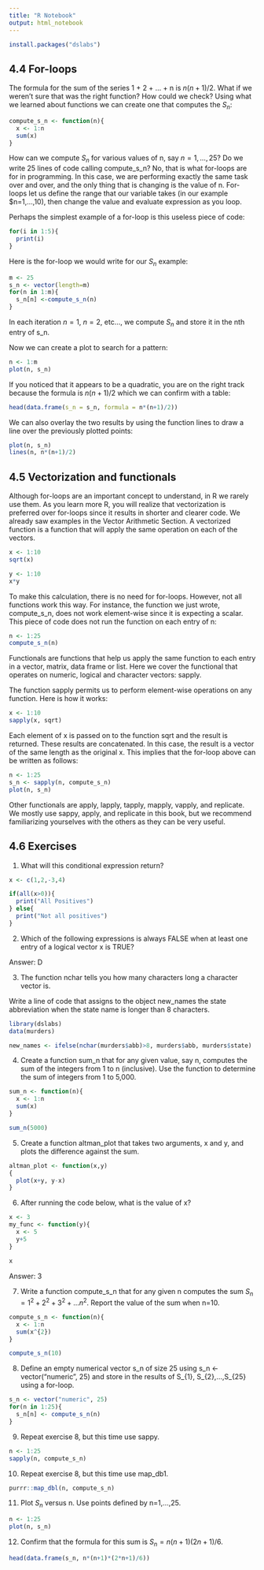 ```yaml
---
title: "R Notebook"
output: html_notebook
---
```

```r
install.packages("dslabs")
```



## 4.4 For-loops

The formula for the sum of the series 1 + 2 + ... + n is $n(n+1)/2$. What if we weren't sure that was the right function? How could we check? Using what we learned about functions we can create one that computes the $S_{n}$:

```r
compute_s_n <- function(n){
  x <- 1:n
  sum(x)
}
```

How can we compute $S_{n}$ for various values of n, say $n=1,...,25$? Do we write 25 lines of code calling compute_s_n? No, that is what for-loops are for in programming. In this case, we are performing exactly the same task over and over, and the only thing that is changing is the value of n. For-loops let us define the range that our variable takes (in our example $n=1,...,10), then change the value and evaluate expression as you loop.

Perhaps the simplest example of a for-loop is this useless piece of code:

```r
for(i in 1:5){
  print(i)
}
```

Here is the for-loop we would write for our $S_{n}$ example:

```r
m <- 25
s_n <- vector(length=m)
for(n in 1:m){
  s_n[n] <-compute_s_n(n)
}
```

In each iteration $n=1$, $n=2$, etc..., we compute $S_{n}$ and store it in the nth entry of s_n.

Now we can create a plot to search for a pattern:

```r
n <- 1:m
plot(n, s_n)
```

If you noticed that it appears to be a quadratic, you are on the right track because the formula is $n(n+1)/2$ which we can confirm with a table:

```r
head(data.frame(s_n = s_n, formula = n*(n+1)/2))
```

We can also overlay the two results by using the function lines to draw a line over the previously plotted points:

```r
plot(n, s_n)
lines(n, n*(n+1)/2)
```

## 4.5 Vectorization and functionals

Although for-loops are an important concept to understand, in R we rarely use them. As you learn more R, you will realize that vectorization is preferred over for-loops since it results in shorter and clearer code. We already saw examples in the Vector Arithmetic Section. A vectorized function is a function that will apply the same operation on each of the vectors.

```r
x <- 1:10
sqrt(x)

```
```r
y <- 1:10
x*y
```

To make this calculation, there is no need for for-loops. However, not all functions work this way. For instance, the function we just wrote, compute_s_n, does not work element-wise since it is expecting a scalar. This piece of code does not run the function on each entry of n:

```r
n <- 1:25
compute_s_n(n)
```

Functionals are functions that help us apply the same function to each entry in a vector, matrix, data frame or list. Here we cover the functional that operates on numeric, logical and character vectors: sapply.

The function sapply permits us to perform element-wise operations on any function. Here is how it works:

```r
x <- 1:10
sapply(x, sqrt)
```

Each element of x is passed on to the function sqrt and the result is returned. These results are concatenated. In this case, the result is a vector of the same length as the original x. This implies that the for-loop above can be written as follows:

```r
n <- 1:25
s_n <- sapply(n, compute_s_n)
plot(n, s_n)
```

Other functionals are apply, lapply, tapply, mapply, vapply, and replicate. We mostly use sappy, apply, and replicate in this book, but we recommend familiarizing yourselves with the others as they can be very useful.

## 4.6 Exercises

1. What will this conditional expression return?

```r
x <- c(1,2,-3,4)

if(all(x>0)){
  print("All Positives")
} else{
  print("Not all positives")
}
```

2. Which of the following expressions is always FALSE when at least one entry of a logical vector x is TRUE?

Answer: D

3. The function nchar tells you how many characters long a character vector is.

Write a line of code that assigns to the object new_names the state abbreviation when the state name is longer than 8 characters.

```r
library(dslabs)
data(murders)
```

```r
new_names <- ifelse(nchar(murders$abb)>8, murders$abb, murders$state)
```

4. Create a function sum_n that for any given value, say n, computes the sum of the integers from 1 to n (inclusive). Use the function to determine the sum of integers from 1 to 5,000.

```r
sum_n <- function(n){
  x <- 1:n
  sum(x)
}
```

```r
sum_n(5000)
```

5. Create a function altman_plot that takes two arguments, x and y, and plots the difference against the sum.

```r
altman_plot <- function(x,y)
{
  plot(x+y, y-x)
}
```

6. After running the code below, what is the value of x?

```r
x <- 3
my_func <- function(y){
  x <- 5
  y+5
}
```

```r
x
```

Answer: 3

7. Write a function compute_s_n that for any given n computes the sum $S_{n}=1^{2}+2^{2}+3^{2}+...n^{2}$. Report the value of the sum when n=10.

```r
compute_s_n <- function(n){
  x <- 1:n
  sum(x^{2})
}

```

```r
compute_s_n(10)
```

8. Define an empty numerical vector s_n of size 25 using s_n <- vector("numeric", 25) and store in the results of S_{1}, S_{2},...,S_{25} using a for-loop.

```r
s_n <- vector("numeric", 25)
for(n in 1:25){
  s_n[n] <- compute_s_n(n)
}
```

9. Repeat exercise 8, but this time use sappy.

```r
n <- 1:25
sapply(n, compute_s_n)
```

10. Repeat exercise 8, but this time use map_db1.

```r
purrr::map_dbl(n, compute_s_n)
```

11. Plot $S_{n}$ versus n. Use points defined by n=1,...,25.

```r
n <- 1:25
plot(n, s_n)
```

12. Confirm that the formula for this sum is $S_{n}=n(n+1)(2n+1)/6$.

```r
head(data.frame(s_n, n*(n+1)*(2*n+1)/6))
```

